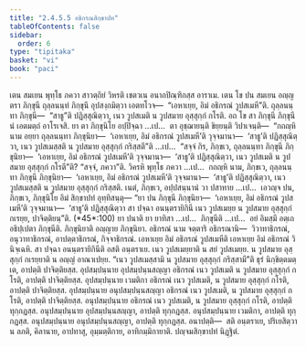 ```yaml
---
title: "2.4.5.5 อธิกรณสิกฺขาปท"
tableOfContents: false
sidebar:
  order: 6
type: "tipitaka"
basket: "vi"
book: "paci"
---
```



<DynamicBreadcrumb />

<Division number="994" book="paci">

<Paragraph number="3025" book="paci">
เตน สมเยน พุทฺโธ ภควา สาวตฺถิยํ วิหรติ เชตวเน อนาถปิณฺฑิกสฺส อาราเม. เตน โข ปน สมเยน อญฺญตรา ภิกฺขุนี ถุลฺลนนฺทํ ภิกฺขุนึ อุปสงฺกมิตฺวา เอตทโวจ—  “เอหาเยฺย, อิมํ อธิกรณํ วูปสเมหี”ติ. ถุลฺลนนฺทา ภิกฺขุนี—  “สาธู”ติ ปฏิสฺสุณิตฺวา, เนว วูปสเมติ น วูปสมาย อุสฺสุกฺกํ กโรติ.
</Paragraph>

<Paragraph number="3026" book="paci">
อถ โข สา ภิกฺขุนี ภิกฺขุนีนํ เอตมตฺถํ อาโรเจสิ. ยา ตา ภิกฺขุนิโย อปฺปิจฺฉา …เป…  ตา อุชฺฌายนฺติ ขิยฺยนฺติ วิปาเจนฺติ—  “กถญฺหิ นาม อยฺยา ถุลฺลนนฺทา ภิกฺขุนิยา—  ‘เอหาเยฺย, อิมํ อธิกรณํ วูปสเมหี’ติ วุจฺจมานา—  ‘สาธู’ติ ปฏิสฺสุณิตฺวา, เนว วูปสเมสฺสติ น วูปสมาย อุสฺสุกฺกํ กริสฺสตี”ติ …เป…  “สจฺจํ กิร, ภิกฺขเว, ถุลฺลนนฺทา ภิกฺขุนี ภิกฺขุนิยา—  ‘เอหาเยฺย, อิมํ อธิกรณํ วูปสเมหี’ติ วุจฺจมานา—  ‘สาธู’ติ ปฏิสฺสุณิตฺวา, เนว วูปสเมติ น วูปสมาย อุสฺสุกฺกํ กโรตี”ติ? “สจฺจํ, ภควา”ติ. วิครหิ พุทฺโธ ภควา …เป…  กถญฺหิ นาม, ภิกฺขเว, ถุลฺลนนฺทา ภิกฺขุนี ภิกฺขุนิยา—  ‘เอหาเยฺย, อิมํ อธิกรณํ วูปสเมหี’ติ วุจฺจมานา—  ‘สาธู’ติ ปฏิสฺสุณิตฺวา, เนว วูปสเมสฺสติ น วูปสมาย อุสฺสุกฺกํ กริสฺสติ. เนตํ, ภิกฺขเว, อปฺปสนฺนานํ วา ปสาทาย …เป…  เอวญฺจ ปน, ภิกฺขเว, ภิกฺขุนิโย อิมํ สิกฺขาปทํ อุทฺทิสนฺตุ—
</Paragraph>

</Division>
<Division number="995" book="paci">

<Paragraph number="3027" book="paci">
<Emphasis>“ยา ปน ภิกฺขุนี ภิกฺขุนิยา—  ‘เอหาเยฺย, อิมํ อธิกรณํ วูปสเมหี’ติ วุจฺจมานา—  ‘สาธู’ติ ปฏิสฺสุณิตฺวา สา ปจฺฉา อนนฺตรายิกินี เนว วูปสเมยฺย น วูปสมาย อุสฺสุกฺกํ กเรยฺย, ปาจิตฺติยนฺ”</Emphasis>ติ. (*45*:<Emphasis>100</Emphasis>)
</Paragraph>

</Division>
<Division number="996" book="paci">

<Paragraph number="3028" book="paci">
<Emphasis>ยา ปนา</Emphasis>ติ ยา ยาทิสา …เป…  <Emphasis>ภิกฺขุนี</Emphasis>ติ …เป…  อยํ อิมสฺมึ อตฺเถ อธิปฺเปตา ภิกฺขุนีติ.
</Paragraph>

<Paragraph number="3029" book="paci">
<Emphasis>ภิกฺขุนิยา</Emphasis>ติ อญฺญาย ภิกฺขุนิยา.
</Paragraph>

<Paragraph number="3030" book="paci">
<Emphasis>อธิกรณํ</Emphasis> นาม จตฺตาริ อธิกรณานิ—  วิวาทาธิกรณํ, อนุวาทาธิกรณํ, อาปตฺตาธิกรณํ, กิจฺจาธิกรณํ.
</Paragraph>

<Paragraph number="3031" book="paci">
<Emphasis>เอหาเยฺย อิมํ อธิกรณํ วูปสเมหี</Emphasis>ติ เอหาเยฺย อิมํ อธิกรณํ วินิจฺเฉหิ.
</Paragraph>

<Paragraph number="3032" book="paci">
<Emphasis>สา ปจฺฉา อนนฺตรายิกินี</Emphasis>ติ อสติ อนฺตราเย.
</Paragraph>

<Paragraph number="3033" book="paci">
<Emphasis>เนว วูปสเมยฺยา</Emphasis>ติ น สยํ วูปสเมยฺย.
</Paragraph>

<Paragraph number="3034" book="paci">
<Emphasis>น วูปสมาย อุสฺสุกฺกํ กเรยฺยา</Emphasis>ติ น อญฺญํ อาณาเปยฺย. “เนว วูปสเมสฺสามิ น วูปสมาย อุสฺสุกฺกํ กริสฺสามี”ติ ธุรํ นิกฺขิตฺตมตฺเต, อาปตฺติ ปาจิตฺติยสฺส.
</Paragraph>

</Division>
<Division number="997" book="paci">

<Paragraph number="3035" book="paci">
อุปสมฺปนฺนาย อุปสมฺปนฺนสญฺญา อธิกรณํ เนว วูปสเมติ น วูปสมาย อุสฺสุกฺกํ กโรติ, อาปตฺติ ปาจิตฺติยสฺส. อุปสมฺปนฺนาย เวมติกา อธิกรณํ เนว วูปสเมติ, น วูปสมาย อุสฺสุกฺกํ กโรติ, อาปตฺติ ปาจิตฺติยสฺส. อุปสมฺปนฺนาย อนุปสมฺปนฺนสญฺญา อธิกรณํ เนว วูปสเมติ, น วูปสมาย อุสฺสุกฺกํ กโรติ, อาปตฺติ ปาจิตฺติยสฺส.
</Paragraph>

<Paragraph number="3036" book="paci">
อนุปสมฺปนฺนาย อธิกรณํ เนว วูปสเมติ, น วูปสมาย อุสฺสุกฺกํ กโรติ, อาปตฺติ ทุกฺกฏสฺส. อนุปสมฺปนฺนาย อุปสมฺปนฺนสญฺญา, อาปตฺติ ทุกฺกฏสฺส. อนุปสมฺปนฺนาย เวมติกา, อาปตฺติ ทุกฺกฏสฺส. อนุปสมฺปนฺนาย อนุปสมฺปนฺนสญฺญา, อาปตฺติ ทุกฺกฏสฺส.
</Paragraph>

</Division>
<Division number="998" book="paci">

<Paragraph number="3037" book="paci">
อนาปตฺติ—  สติ อนฺตราเย, ปริเยสิตฺวา น ลภติ, คิลานาย, อาปทาสุ, อุมฺมตฺติกาย, อาทิกมฺมิกายาติ.

</Paragraph>
</Division>

<Paragraph number="3038" type="center" book="paci">
ปญฺจมสิกฺขาปทํ นิฏฺฐิตํ.
</Paragraph>